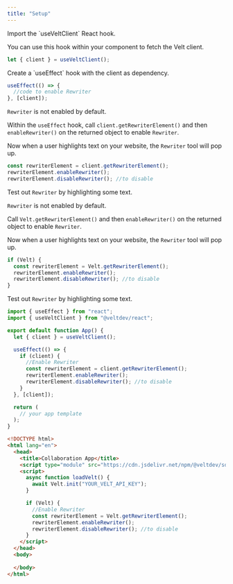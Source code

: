 ```yaml
---
title: "Setup"
---
```





<Tabs>
  <Tab title="React / Next.js">

<Steps titleSize="h2">

<Step title="Get the Velt client">
Import the `useVeltClient` React hook.

You can use this hook within your component to fetch the Velt client.

```js React
let { client } = useVeltClient();
```
</Step>

<Step title="Create a useEffect hook">
Create a `useEffect` hook with the client as dependency.

```js React
useEffect(() => {
  //code to enable Rewriter
}, [client]);
```
</Step>

<Step title="Enable Rewriter">

`Rewriter` is not enabled by default.

Within the `useEffect` hook, call `client.getRewriterElement()` and then `enableRewriter()` on the returned object to enable `Rewriter`. 

Now when a user highlights text on your website, the `Rewriter` tool will pop up.

```js React
const rewriterElement = client.getRewriterElement();
rewriterElement.enableRewriter();
rewriterElement.disableRewriter(); //to disable

```

</Step>

<Step title="Test Rewriter">

Test out `Rewriter` by highlighting some text.

</Step>


</Steps>



  </Tab>

  <Tab title="HTML">

<Steps>
<Step title="Enable Rewriter">

`Rewriter` is not enabled by default.

Call `Velt.getRewriterElement()` and then `enableRewriter()` on the returned object to enable `Rewriter`.

Now when a user highlights text on your website, the `Rewriter` tool will pop up.

```js
if (Velt) {
  const rewriterElement = Velt.getRewriterElement();
  rewriterElement.enableRewriter();
  rewriterElement.disableRewriter(); //to disable
}
```

</Step>

<Step title="Test Rewriter">

Test out `Rewriter` by highlighting some text.

</Step>


</Steps>

  </Tab>
</Tabs>

<RequestExample>

```js React / Next.js
import { useEffect } from "react";
import { useVeltClient } from "@veltdev/react";

export default function App() {
  let { client } = useVeltClient();

  useEffect(() => {
    if (client) {
      //Enable Rewriter
      const rewriterElement = client.getRewriterElement();
      rewriterElement.enableRewriter();
      rewriterElement.disableRewriter(); //to disable
    }
  }, [client]);

  return (
    // your app template
  );
}

```


```html HTML
<!DOCTYPE html>
<html lang="en">
  <head>
    <title>Collaboration App</title>
    <script type="module" src="https://cdn.jsdelivr.net/npm/@veltdev/sdk@1.0.11/velt.js" onload="loadVelt()"></script>
    <script>
      async function loadVelt() {
        await Velt.init("YOUR_VELT_API_KEY");
      }

      if (Velt) {
        //Enable Rewriter
        const rewriterElement = Velt.getRewriterElement();
        rewriterElement.enableRewriter();
        rewriterElement.disableRewriter(); //to disable
      }
    </script>
  </head>
  <body>
 
  </body>
</html>
```


</RequestExample>
